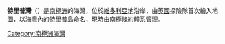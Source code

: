 '''特里普灣'''（{{lang-en|Tripp Bay}}）是[[南極洲|南極洲]]的海灣，位於[[維多利亞地|維多利亞地]]沿岸，由[[英國|英國]]探險隊首次繪入地圖，以海灣內的[[特里普島|特里普島]]命名，現時由[[南極條約體系|南極條約體系]]管理。

{{coord|76|37|S|162|44|E|display=title}}

{{DEFAULTSORT:Tripp Bay}}
[[Category:南極洲海灣|Category:南極洲海灣]]


{{ScottCoast-geo-stub}}